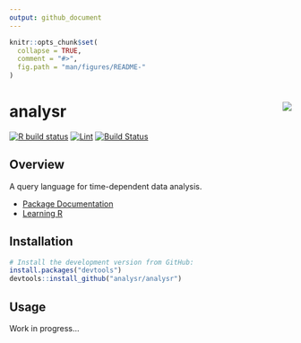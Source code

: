 ```yaml
---
output: github_document
---
```


<!-- README.md is generated from README.Rmd. Please edit that file -->

```r
knitr::opts_chunk$set(
  collapse = TRUE,
  comment = "#>",
  fig.path = "man/figures/README-"
)
```

# analysr <img src="man/figures/logo.png" align="right" />

<!-- badges: start -->
[![R build status](https://github.com/analysr/analysr/workflows/R-CMD-check/badge.svg)](https://github.com/analysr/analysr/actions)
[![Lint](https://github.com/analysr/analysr/workflows/lint/badge.svg)](https://github.com/analysr/analysr/actions)
[![Build Status](https://travis-ci.com/analysr/analysr.svg?branch=main)](https://travis-ci.com/analysr/analysr)
<!-- badges: end -->

## Overview

A query language for time-dependent data analysis.

* [Package Documentation](https://analysr.github.io/analysr/)
* [Learning R](https://analysr.github.io/learning/)

## Installation

```r
# Install the development version from GitHub:
install.packages("devtools")
devtools::install_github("analysr/analysr")
```

## Usage

Work in progress...